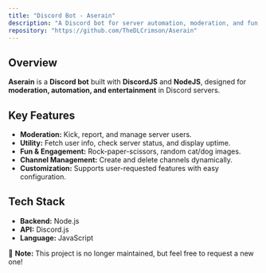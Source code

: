 ```yaml
---
title: "Discord Bot - Aserain"
description: "A Discord bot for server automation, moderation, and fun."
repository: "https://github.com/TheDLCrimson/Aserain"
---
```


## Overview

**Aserain** is a **Discord bot** built with **DiscordJS** and **NodeJS**, designed for **moderation, automation, and entertainment** in Discord servers.

## Key Features

- **Moderation:** Kick, report, and manage server users.
- **Utility:** Fetch user info, check server status, and display uptime.
- **Fun & Engagement:** Rock-paper-scissors, random cat/dog images.
- **Channel Management:** Create and delete channels dynamically.
- **Customization:** Supports user-requested features with easy configuration.

## Tech Stack

- **Backend:** Node.js
- **API:** Discord.js
- **Language:** JavaScript

🚀 **Note:** This project is no longer maintained, but feel free to request a new one!
